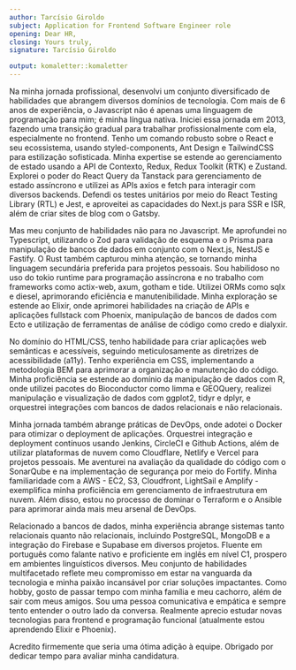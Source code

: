```yaml
---
author: Tarcísio Giroldo
subject: Application for Frontend Software Engineer role
opening: Dear HR,
closing: Yours truly,
signature: Tarcísio Giroldo

output: komaletter::komaletter
---
```


Na minha jornada profissional, desenvolvi um conjunto diversificado de habilidades que abrangem diversos domínios de tecnologia. Com mais de 6 anos de experiência, o Javascript não é apenas uma linguagem de programação para mim; é minha língua nativa. Iniciei essa jornada em 2013, fazendo uma transição gradual para trabalhar profissionalmente com ela, especialmente no frontend. Tenho um comando robusto sobre o React e seu ecossistema, usando styled-components, Ant Design e TailwindCSS para estilização sofisticada. Minha expertise se estende ao gerenciamento de estado usando a API de Contexto, Redux, Redux Toolkit (RTK) e Zustand. Explorei o poder do React Query da Tanstack para gerenciamento de estado assíncrono e utilizei as APIs axios e fetch para interagir com diversos backends. Defendi os testes unitários por meio do React Testing Library (RTL) e Jest, e aproveitei as capacidades do Next.js para SSR e ISR, além de criar sites de blog com o Gatsby.

Mas meu conjunto de habilidades não para no Javascript. Me aprofundei no Typescript, utilizando o Zod para validação de esquema e o Prisma para manipulação de bancos de dados em conjunto com o Next.js, NestJS e Fastify. O Rust também capturou minha atenção, se tornando minha linguagem secundária preferida para projetos pessoais. Sou habilidoso no uso do tokio runtime para programação assíncrona e no trabalho com frameworks como actix-web, axum, gotham e tide. Utilizei ORMs como sqlx e diesel, aprimorando eficiência e manutenibilidade. Minha exploração se estende ao Elixir, onde aprimorei habilidades na criação de APIs e aplicações fullstack com Phoenix, manipulação de bancos de dados com Ecto e utilização de ferramentas de análise de código como credo e dialyxir.

No domínio do HTML/CSS, tenho habilidade para criar aplicações web semânticas e acessíveis, seguindo meticulosamente as diretrizes de acessibilidade (a11y). Tenho experiência em CSS, implementando a metodologia BEM para aprimorar a organização e manutenção do código. Minha proficiência se estende ao domínio da manipulação de dados com R, onde utilizei pacotes do Bioconductor como limma e GEOQuery, realizei manipulação e visualização de dados com ggplot2, tidyr e dplyr, e orquestrei integrações com bancos de dados relacionais e não relacionais.

Minha jornada também abrange práticas de DevOps, onde adotei o Docker para otimizar o deployment de aplicações. Orquestrei integração e deployment contínuos usando Jenkins, CircleCI e Github Actions, além de utilizar plataformas de nuvem como Cloudflare, Netlify e Vercel para projetos pessoais. Me aventurei na avaliação da qualidade do código com o SonarQube e na implementação de segurança por meio do Fortify. Minha familiaridade com a AWS - EC2, S3, Cloudfront, LightSail e Amplify - exemplifica minha proficiência em gerenciamento de infraestrutura em nuvem. Além disso, estou no processo de dominar o Terraform e o Ansible para aprimorar ainda mais meu arsenal de DevOps.

Relacionado a bancos de dados, minha experiência abrange sistemas tanto relacionais quanto não relacionais, incluindo PostgreSQL, MongoDB e a integração do Firebase e Supabase em diversos projetos. Fluente em português como falante nativo e proficiente em inglês em nível C1, prospero em ambientes linguísticos diversos. Meu conjunto de habilidades multifacetado reflete meu compromisso em estar na vanguarda da tecnologia e minha paixão incansável por criar soluções impactantes.
Como hobby, gosto de passar tempo com minha família e meu cachorro, além de sair com meus amigos. Sou uma pessoa comunicativa e empática e sempre tento entender o outro lado da conversa. Realmente aprecio estudar novas tecnologias para frontend e programação funcional (atualmente estou aprendendo Elixir e Phoenix).

Acredito firmemente que seria uma ótima adição à equipe. Obrigado por dedicar tempo para avaliar minha candidatura.